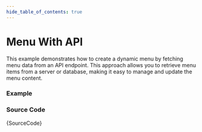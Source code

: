 ```yaml
---
hide_table_of_contents: true
---
```



# Menu With API

This example demonstrates how to create a dynamic menu by fetching menu data from an API endpoint. This approach allows you to retrieve menu items from a server or database, making it easy to manage and update the menu content.

### Example

<BrowserWindow url='/horizontal-menu/menu-render/menu-with-api'>
  <Provider>
    <MenuWithApi />
  </Provider>
</BrowserWindow>

### Source Code

<TsToJsCodeSnippet>{SourceCode}</TsToJsCodeSnippet>
